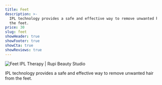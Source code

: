 ```yaml
---
title: Feet
description: >-
  IPL technology provides a safe and effective way to remove unwanted hair from
  the feet.
price: 30
slug: feet
showHeader: true
showFooter: true
showCta: true
showReviews: true
---
```


![Feet IPL Therapy | Rupi Beauty Studio](/uploads/services/ipl-therapy.webp 'Feet IPL Therapy  | Rupi Beauty Studio')

IPL technology provides a safe and effective way to remove unwanted hair from the feet.
